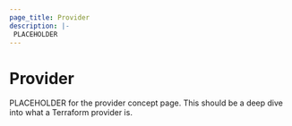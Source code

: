 ```yaml
---
page_title: Provider
description: |-
 PLACEHOLDER
---
```


# Provider

PLACEHOLDER for the provider concept page. This should be a deep dive into what a Terraform provider is.
